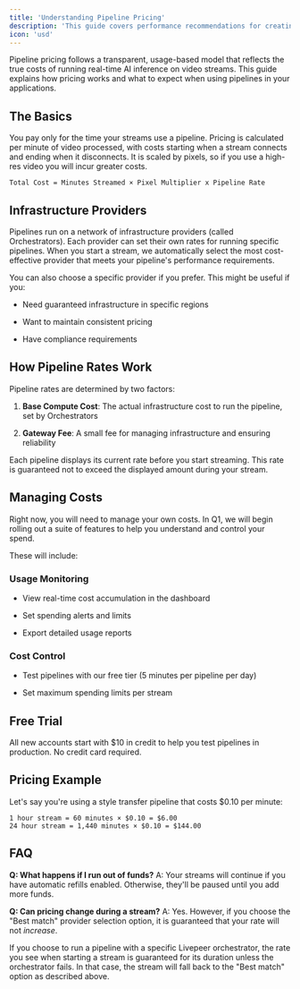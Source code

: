 ```yaml
---
title: 'Understanding Pipeline Pricing'
description: 'This guide covers performance recommendations for creating real-time video pipelines.'
icon: 'usd'
---
```


Pipeline pricing follows a transparent, usage-based model that reflects the true costs of running real-time AI inference on video streams. This guide explains how pricing works and what to expect when using pipelines in your applications.

## The Basics

You pay only for the time your streams use a pipeline. Pricing is calculated per minute of video processed, with costs starting when a stream connects and ending when it disconnects. It is scaled by pixels, so if you use a high-res video you will incur greater costs.

```
Total Cost = Minutes Streamed × Pixel Multiplier x Pipeline Rate
```

## Infrastructure Providers

Pipelines run on a network of infrastructure providers (called Orchestrators). Each provider can set their own rates for running specific pipelines. When you start a stream, we automatically select the most cost-effective provider that meets your pipeline's performance requirements.

You can also choose a specific provider if you prefer. This might be useful if you:

* Need guaranteed infrastructure in specific regions

* Want to maintain consistent pricing

* Have compliance requirements

## How Pipeline Rates Work

Pipeline rates are determined by two factors:

1. **Base Compute Cost**: The actual infrastructure cost to run the pipeline, set by Orchestrators

2. **Gateway Fee**: A small fee for managing infrastructure and ensuring reliability

Each pipeline displays its current rate before you start streaming. This rate is guaranteed not to exceed the displayed amount during your stream.

## Managing Costs

Right now, you will need to manage your own costs. In Q1, we will begin rolling out a suite of features to help you understand and control your spend.

These will include:

### Usage Monitoring

* View real-time cost accumulation in the dashboard

* Set spending alerts and limits

* Export detailed usage reports

### Cost Control

* Test pipelines with our free tier (5 minutes per pipeline per day)

* Set maximum spending limits per stream

## Free Trial

All new accounts start with $10 in credit to help you test pipelines in production. No credit card required.

## Pricing Example

Let's say you're using a style transfer pipeline that costs $0.10 per minute:

```
1 hour stream = 60 minutes × $0.10 = $6.00
24 hour stream = 1,440 minutes × $0.10 = $144.00
```

## FAQ

**Q: What happens if I run out of funds?**
A: Your streams will continue if you have automatic refills enabled. Otherwise, they'll be paused until you add more funds.

**Q: Can pricing change during a stream?**
A: Yes. However, if you choose the "Best match" provider selection option, it is guaranteed that your rate will not *increase*.

If you choose to run a pipeline with a specific Livepeer orchestrator, the rate you see when starting a stream is guaranteed for its duration unless the orchestrator fails. In that case, the stream will fall back to the "Best match" option as described above.